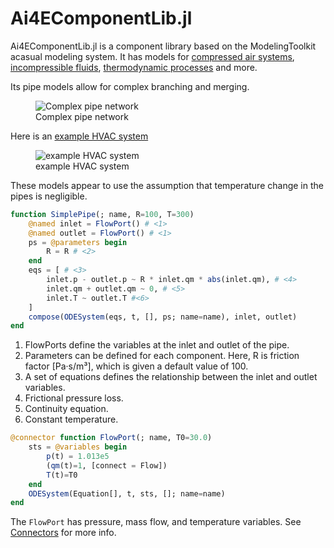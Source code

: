 # Ai4EComponentLib.jl

Ai4EComponentLib.jl is a component library based on the ModelingToolkit acasual modeling system. It has models for [compressed air systems](https://ai4energy.github.io/Ai4EComponentLib.jl/dev/tutorials/CompressedAirSystem/), [incompressible fluids](https://ai4energy.github.io/Ai4EComponentLib.jl/dev/tutorials/IncompressiblePipe/), [thermodynamic processes](https://ai4energy.github.io/Ai4EComponentLib.jl/dev/API/ThermodynamicCycle/) and more.

Its pipe models allow for complex branching and merging.

![Complex pipe network](assets/incompressible-example-5.png){#fig-complex-pipes}

Here is an [example HVAC system](https://ai4energy.github.io/Ai4EComponentLib.jl/dev/tutorials/HVAC/)

![example HVAC system](assets/HVAC.png){#fig-hvac-example}

These models appear to use the assumption that temperature change in the pipes is negligible.

```julia
function SimplePipe(; name, R=100, T=300)
    @named inlet = FlowPort() # <1>
    @named outlet = FlowPort() # <1>
    ps = @parameters begin
        R = R # <2>
    end
    eqs = [ # <3>
        inlet.p - outlet.p ~ R * inlet.qm * abs(inlet.qm), # <4>
        inlet.qm + outlet.qm ~ 0, # <5>
        inlet.T ~ outlet.T #<6>
    ]
    compose(ODESystem(eqs, t, [], ps; name=name), inlet, outlet)
end
```
1. FlowPorts define the variables at the inlet and outlet of the pipe.
2. Parameters can be defined for each component. Here, R is friction factor [Pa·s/m³], which is given a default value of 100.
3. A set of equations defines the relationship between the inlet and outlet variables.
4. Frictional pressure loss.
5. Continuity equation.
6. Constant temperature.

```julia
@connector function FlowPort(; name, T0=30.0)
    sts = @variables begin
        p(t) = 1.013e5
        (qm(t)=1, [connect = Flow])
        T(t)=T0
    end
    ODESystem(Equation[], t, sts, []; name=name)
end
```

The `FlowPort` has pressure, mass flow, and temperature variables. See [Connectors](/connectors.qmd) for more info.